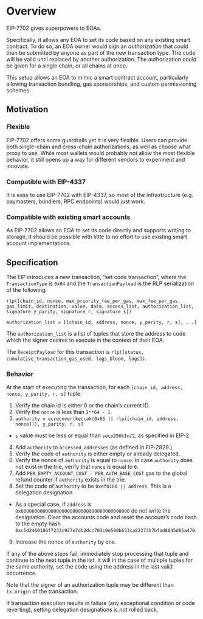 # Overview

EIP-7702 gives superpowers to EOAs.

Specifically, it allows any EOA to set its code based on any existing smart contract. To do so, an EOA owner would sign an _authorization_ that could then be submitted by anyone as part of the new transaction type. The code will be valid until replaced by another authorization. The authorization could be given for a single chain, or all chains at once.

This setup allows an EOA to mimic a smart contract account, particularly allowing transaction bundling, gas sponsorships, and custom permissioning schemes.

## Motivation

### Flexible

EIP-7702 offers some guardrails yet it is very flexible. Users can provide both single-chain and cross-chain authorizations, as well as choose what proxy to use. While most wallets would probably not allow the most flexible behavior, it still opens up a way for different vendors to experiment and innovate.

### Compatible with EIP-4337

It is easy to use EIP-7702 with EIP-4337, so most of the infrastructure (e.g. paymasters, bundlers, RPC endpoints) would just work.

### Compatible with existing smart accounts

As EIP-7702 allows an EOA to set its code directly and supports writing to storage, it should be possible with little to no effort to use existing smart account implementations.

## Specification

The EIP introduces a new transaction, “set code transaction”, where the `TransactionType` is `0x04` and the `TransactionPayload` is the RLP serialization of the following:

```
rlp([chain_id, nonce, max_priority_fee_per_gas, max_fee_per_gas, gas_limit, destination, value, data, access_list, authorization_list, signature_y_parity, signature_r, signature_s])

authorization_list = [[chain_id, address, nonce, y_parity, r, s], ...]
```

The `authorization_list` is a list of tuples that store the address to code which the signer desires to execute in the context of their EOA.

The `ReceiptPayload` for this transaction is `rlp([status, cumulative_transaction_gas_used, logs_bloom, logs])`.

### Behavior

At the start of executing the transaction, for each `[chain_id, address, nonce, y_parity, r, s]` tuple:

1. Verify the chain id is either 0 or the chain’s current ID.
2. Verify the `nonce` is less than `2**64 - 1`.
3. `authority = ecrecover(keccak(0x05 || rlp([chain_id, address, nonce])), y_parity, r, s]`
  * `s` value must be less or equal than `secp256k1n/2`, as specified in EIP-2.
4. Add `authority` to `accessed_addresses` (as defined in EIP-2929.)
5. Verify the code of `authority` is either empty or already delegated.
6. Verify the nonce of `authority` is equal to `nonce`. In case `authority` does not exist in the trie, verify that `nonce` is equal to `0`.
7. Add `PER_EMPTY_ACCOUNT_COST - PER_AUTH_BASE_COST` gas to the global refund counter if `authority` exists in the trie.
8. Set the code of `authority` to be `0xef0100 || address`. This is a delegation designation.
  * As a special case, if `address` is `0x0000000000000000000000000000000000000000` do not write the designation. Clear the accounts code and reset the account’s code hash to the empty hash `0xc5d2460186f7233c927e7db2dcc703c0e500b653ca82273b7bfad8045d85a470`.
9. Increase the nonce of `authority` by one.

If any of the above steps fail, immediately stop processing that tuple and continue to the next tuple in the list. It will in the case of multiple tuples for the same authority, set the code using the address in the last valid occurrence.

Note that the signer of an authorization tuple may be different than `tx.origin` of the transaction.

If transaction execution results in failure (any exceptional condition or code reverting), setting delegation designations is *not* rolled back.
